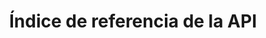 ---
title: Índice de referencia de la API
url: /x-api/compliance/list-compliance-jobs
icon: terminal
---